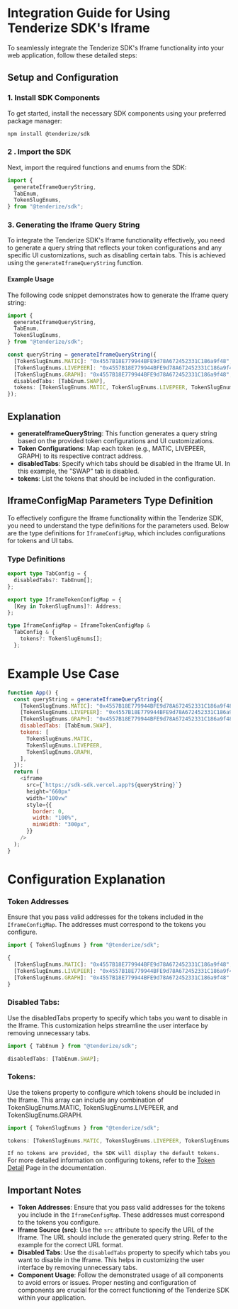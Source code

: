 # Integration Guide for Using Tenderize SDK's Iframe

To seamlessly integrate the Tenderize SDK's Iframe functionality into your web application, follow these detailed steps:

## Setup and Configuration

### 1. Install SDK Components

To get started, install the necessary SDK components using your preferred package manager:

```sh npm2yarn copy
npm install @tenderize/sdk
```

### 2 . Import the SDK

Next, import the required functions and enums from the SDK:

```js filename="Import"  copy
import {
  generateIframeQueryString,
  TabEnum,
  TokenSlugEnums,
} from "@tenderize/sdk";
```

### 3. Generating the Iframe Query String

To integrate the Tenderize SDK's Iframe functionality effectively, you need to generate a query string that reflects your token configurations and any specific UI customizations, such as disabling certain tabs. This is achieved using the `generateIframeQueryString` function.

#### Example Usage

The following code snippet demonstrates how to generate the Iframe query string:

```typescript filename="Generate" copy
import {
  generateIframeQueryString,
  TabEnum,
  TokenSlugEnums,
} from "@tenderize/sdk";

const queryString = generateIframeQueryString({
  [TokenSlugEnums.MATIC]: "0x4557B18E779944BFE9d78A672452331C186a9f48",
  [TokenSlugEnums.LIVEPEER]: "0x4557B18E779944BFE9d78A672452331C186a9f48",
  [TokenSlugEnums.GRAPH]: "0x4557B18E779944BFE9d78A672452331C186a9f48",
  disabledTabs: [TabEnum.SWAP],
  tokens: [TokenSlugEnums.MATIC, TokenSlugEnums.LIVEPEER, TokenSlugEnums.GRAPH],
});
```

## Explanation

- **generateIframeQueryString**: This function generates a query string based on the provided token configurations and UI customizations.
- **Token Configurations**: Map each token (e.g., MATIC, LIVEPEER, GRAPH) to its respective contract address.
- **disabledTabs**: Specify which tabs should be disabled in the Iframe UI. In this example, the "SWAP" tab is disabled.
- **tokens**: List the tokens that should be included in the configuration.

## IframeConfigMap Parameters Type Definition

To effectively configure the Iframe functionality within the Tenderize SDK,
you need to understand the type definitions for the parameters used.
Below are the type definitions for `IframeConfigMap`, which includes configurations for tokens and UI tabs.

### Type Definitions

```typescript filename="Types" copy
export type TabConfig = {
  disabledTabs?: TabEnum[];
};

export type IframeTokenConfigMap = {
  [Key in TokenSlugEnums]?: Address;
};

type IframeConfigMap = IframeTokenConfigMap &
  TabConfig & {
    tokens?: TokenSlugEnums[];
  };
```

# Example Use Case

```js filename="App.tsx"  copy
function App() {
  const queryString = generateIframeQueryString({
    [TokenSlugEnums.MATIC]: "0x4557B18E779944BFE9d78A672452331C186a9f48",
    [TokenSlugEnums.LIVEPEER]: "0x4557B18E779944BFE9d78A672452331C186a9f48",
    [TokenSlugEnums.GRAPH]: "0x4557B18E779944BFE9d78A672452331C186a9f48",
    disabledTabs: [TabEnum.SWAP],
    tokens: [
      TokenSlugEnums.MATIC,
      TokenSlugEnums.LIVEPEER,
      TokenSlugEnums.GRAPH,
    ],
  });
  return (
    <iframe
      src={`https://sdk-sdk.vercel.app?${queryString}`}
      height="660px"
      width="100vw"
      style={{
        border: 0,
        width: "100%",
        minWidth: "300px",
      }}
    />
  );
}
```

# Configuration Explanation

### Token Addresses

Ensure that you pass valid addresses for the tokens included in the `IframeConfigMap`.
The addresses must correspond to the tokens you configure.

```typescript filename="TokenAddresses" copy
import { TokenSlugEnums } from "@tenderize/sdk";

{
  [TokenSlugEnums.MATIC]: "0x4557B18E779944BFE9d78A672452331C186a9f48",
  [TokenSlugEnums.LIVEPEER]: "0x4557B18E779944BFE9d78A672452331C186a9f48",
  [TokenSlugEnums.GRAPH]: "0x4557B18E779944BFE9d78A672452331C186a9f48"
}

```

### Disabled Tabs:

Use the disabledTabs property to specify which tabs you want to disable in the Iframe. This customization helps
streamline the user interface by removing unnecessary tabs.

```js filename="DisabledTabs"  copy
import { TabEnum } from "@tenderize/sdk";

disabledTabs: [TabEnum.SWAP];
```

### Tokens:

Use the tokens property to configure which tokens should be included in the Iframe. This array can include any combination of
TokenSlugEnums.MATIC, TokenSlugEnums.LIVEPEER, and TokenSlugEnums.GRAPH.

```js filename="Tokens"  copy
import { TokenSlugEnums } from "@tenderize/sdk";

tokens: [TokenSlugEnums.MATIC, TokenSlugEnums.LIVEPEER, TokenSlugEnums.GRAPH];
```

`If no tokens are provided, the SDK will display the default tokens.`
For more detailed information on configuring tokens, refer to the [Token Detail](/configration/tokenConfigDetail) Page in the documentation.

## Important Notes

- **Token Addresses**: Ensure that you pass valid addresses for the tokens you include in the `IframeConfigMap`. These addresses must correspond to the tokens you configure.
- **Iframe Source (src)**: Use the `src` attribute to specify the URL of the Iframe. The URL should include the generated query string. Refer to the example for the correct URL format.
- **Disabled Tabs**: Use the `disabledTabs` property to specify which tabs you want to disable in the Iframe. This helps in customizing the user interface by removing unnecessary tabs.
- **Component Usage**: Follow the demonstrated usage of all components to avoid errors or issues. Proper nesting and configuration of components are crucial for the correct functioning of the Tenderize SDK within your application.
